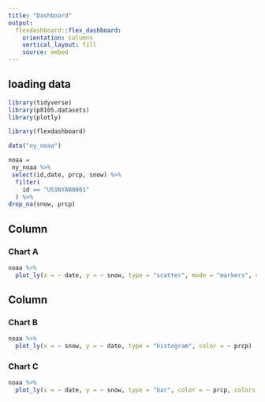 ```yaml
---
title: "Dashboard"
output: 
  flexdashboard::flex_dashboard:
    orientation: columns
    vertical_layout: fill
    source: embed
---
```


## loading data 

```r
library(tidyverse)
library(p8105.datasets)
library(plotly)

library(flexdashboard)
```

```r
data("ny_noaa")

noaa =
 ny_noaa %>%
 select(id,date, prcp, snow) %>%
  filter(
    id == "US1NYAB0001"
  ) %>% 
drop_na(snow, prcp)
```

Column {data-width=650}
-----------------------------------------------------------------------

### Chart A

```r
noaa %>%
  plot_ly(x = ~ date, y = ~ snow, type = "scatter", mode = "markers", color = ~ prcp, alpha = 0.5, text = ~ id)
```

Column {data-width=350}
-----------------------------------------------------------------------

### Chart B

```r
noaa %>%
  plot_ly(x = ~ snow, y = ~ date, type = "histogram", color = ~ prcp)
```

### Chart C

```r
noaa %>%
  plot_ly(x = ~ date, y = ~ snow, type = "bar", color = ~ prcp, colors = "viridis")
```

